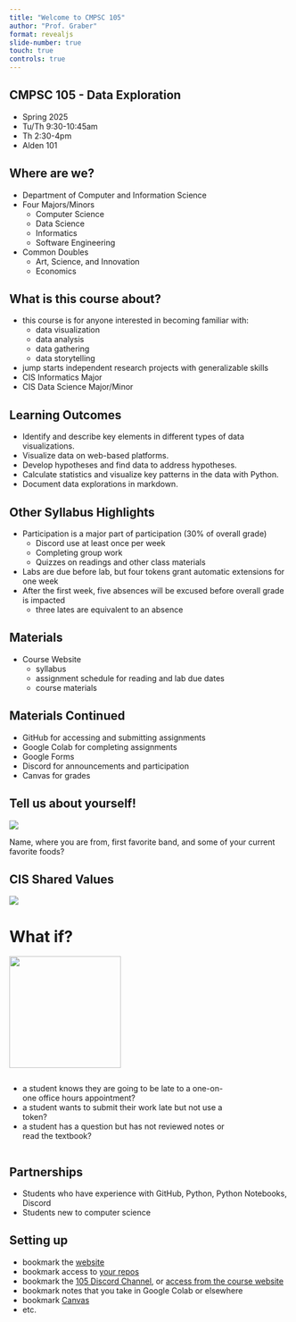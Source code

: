 ```yaml
---
title: "Welcome to CMPSC 105"
author: "Prof. Graber"
format: revealjs
slide-number: true
touch: true
controls: true
---
```


## CMPSC 105 - Data Exploration

- Spring 2025  
- Tu/Th 9:30-10:45am  
- Th 2:30-4pm  
- Alden 101  

## Where are we?

::: incremental
- Department of Computer and Information Science
- Four Majors/Minors
  - Computer Science
  - Data Science
  - Informatics
  - Software Engineering
  
- Common Doubles
  - Art, Science, and Innovation
  - Economics
:::

## What is this course about?

::: incremental
- this course is for anyone interested in becoming familiar with:
  - data visualization
  - data analysis
  - data gathering
  - data storytelling
- jump starts independent research projects with generalizable skills
- CIS Informatics Major
- CIS Data Science Major/Minor
:::

## Learning Outcomes

- Identify and describe key elements in different types of data visualizations.
- Visualize data on web-based platforms.
- Develop hypotheses and find data to address hypotheses.
- Calculate statistics and visualize key patterns in the data with Python.
- Document data explorations in markdown.

## Other Syllabus Highlights

::: incremental
- Participation is a major part of participation (30% of overall grade)
  - Discord use at least once per week
  - Completing group work
  - Quizzes on readings and other class materials
- Labs are due before lab, but four tokens grant automatic extensions for one week
- After the first week, five absences will be excused before overall grade is impacted
  - three lates are equivalent to an absence
:::

## Materials

::: incremental
- Course Website
  - syllabus
  - assignment schedule for reading and lab due dates
  - course materials
:::

## Materials Continued

::: incremental
- GitHub for accessing and submitting assignments
- Google Colab for completing assignments
- Google Forms
- Discord for announcements and participation
- Canvas for grades
:::

## Tell us about yourself!

![](https://2.bp.blogspot.com/-Nc9YO_-F8yI/TcSIAB-nR-I/AAAAAAAAAGI/hPkuxqkqVcU/s1600/music-clipartMUSIC1.jpg)

Name, where you are from, first favorite band, and some of your current favorite foods?
 
## CIS Shared Values

![](https://www.cis.allegheny.edu/images/values.png)

# What if?

![](https://www.cis.allegheny.edu/images/values.png){.absolute top=0 right=-150 height="200"}

:::{.column width=80%}
::: incremental
- a student knows they are going to be late to a one-on-one office hours appointment?
- a student wants to submit their work late but not use a token?
- a student has a question but has not reviewed notes or read the textbook?
:::
:::

## Partnerships

- Students who have experience with GitHub, Python, Python Notebooks, Discord
- Students new to computer science

## Setting up

- bookmark the [website](https://allegheny-college-cmpsc-105-spring-2025.github.io/site/)
- bookmark access to [your repos](https://github.com/allegheny-college-cmpsc-105-spring-2025)
- bookmark the [105 Discord Channel](https://discord.com/channels/877320365825749002/1326293822002561154),
  or [access from the course website](/discord.qmd)
- bookmark notes that you take in Google Colab or elsewhere
- bookmark [Canvas](https://allegheny.instructure.com/courses/12163)
- etc.
